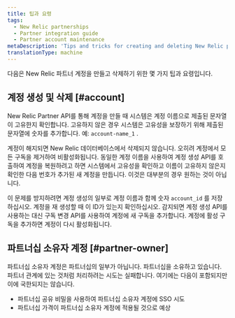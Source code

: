 ```yaml
---
title: 팁과 요령
tags:
  - New Relic partnerships
  - Partner integration guide
  - Partner account maintenance
metaDescription: 'Tips and tricks for creating and deleting New Relic partner accounts, including the partnership owner account.'
translationType: machine
---
```


다음은 New Relic 파트너 계정을 만들고 삭제하기 위한 몇 가지 팁과 요령입니다.

## 계정 생성 및 삭제 [#account]

New Relic Partner API를 통해 계정을 만들 때 시스템은 계정 이름으로 제출된 문자열이 고유한지 확인합니다. 고유하지 않은 경우 시스템은 고유성을 보장하기 위해 제출된 문자열에 숫자를 추가합니다. 예: `account-name_1` .

계정이 해지되면 New Relic 데이터베이스에서 삭제되지 않습니다. 오히려 계정에서 모든 구독을 제거하여 비활성화됩니다. 동일한 계정 이름을 사용하여 계정 생성 API를 호출하여 계정을 복원하려고 하면 시스템에서 고유성을 확인하고 이름이 고유하지 않은지 확인한 다음 번호가 추가된 새 계정을 만듭니다. 이것은 대부분의 경우 원하는 것이 아닙니다.

이 문제를 방지하려면 계정 생성의 일부로 계정 이름과 함께 숫자 `account_id` 를 저장하십시오. 계정을 재 생성할 때 이 ID가 있는지 확인하십시오. 감지되면 계정 생성 API를 사용하는 대신 구독 변경 API를 사용하여 계정에 새 구독을 추가합니다. 계정에 활성 구독을 추가하면 계정이 다시 활성화됩니다.

## 파트너십 소유자 계정 [#partner-owner]

파트너십 소유자 계정은 파트너십의 일부가 아닙니다. 파트너십을 소유하고 있습니다. 파트너 관계에 있는 것처럼 처리하려는 시도는 실패합니다. 여기에는 다음이 포함되지만 이에 국한되지는 않습니다.

* 파트너십 공유 비밀을 사용하여 파트너십 소유자 계정에 SSO 시도
* 파트너십 가격이 파트너십 소유자 계정에 적용될 것으로 예상